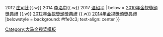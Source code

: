 {{Navbox
| name = 大马金视奖最佳男主角
| titlestyle = background：Light Blue
| title = {{MAS}} [[大马NTV7金视奖]] - [[金視獎獎項列表#最佳男主角|最佳男主角]]
| groupstyle = background：#dcb28c
| group1 = 2010年代
| list1 = 2010 [[谢佳见]] {{.w}} 2012 [[庄可比]]{{.w}} 2014 [[李洺中]]{{.w}} 2017 [[温绍平]]
| below = [[2010年金視獎頒獎典禮]] {{.w}} [[2012年金視獎頒獎典禮]] {{.w}} [[2014年金視獎頒獎典禮]]
|belowstyle = background: #ffe0c3; text-align: center
}}<noinclude>
{{collapsible option}}
[[Category:大马金视奖模板]]
</noinclude>